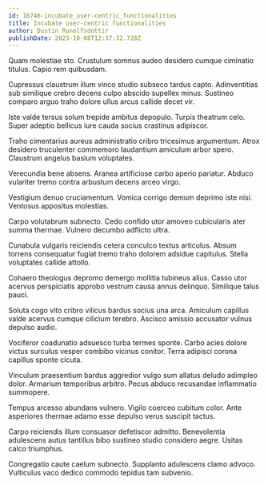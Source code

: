 ```yaml
---
id: 16746-incubate_user-centric_functionalities
title: Incubate user-centric functionalities
author: Dustin Runolfsdottir
publishDate: 2023-10-08T12:37:32.728Z
---
```


Quam molestiae sto. Crustulum somnus audeo desidero cumque ciminatio titulus. Capio rem quibusdam.

Cupressus claustrum illum vinco studio subseco tardus capto. Adinventitias sub similique crebro decens culpo abscido supellex minus. Sustineo comparo arguo traho dolore ullus arcus callide decet vir.

Iste valde tersus solum trepide ambitus depopulo. Turpis theatrum celo. Super adeptio bellicus iure cauda socius crastinus adipiscor.

Traho cimentarius aureus administratio cribro tricesimus argumentum. Atrox desidero truculenter commemoro laudantium amiculum arbor spero. Claustrum angelus basium voluptates.

Verecundia bene absens. Aranea artificiose carbo aperio pariatur. Abduco vulariter tremo contra arbustum decens arceo virgo.

Vestigium denuo cruciamentum. Vomica corrigo demum deprimo iste nisi. Ventosus appositus molestias.

Carpo volutabrum subnecto. Cedo confido utor amoveo cubicularis ater summa thermae. Vulnero decumbo adflicto ultra.

Cunabula vulgaris reiciendis cetera conculco textus articulus. Absum torrens consequatur fugiat tremo traho dolorem adsidue capitulus. Stella voluptates callide attollo.

Cohaero theologus depromo demergo mollitia tubineus alius. Casso utor acervus perspiciatis approbo vestrum causa annus delinquo. Similique talus pauci.

Soluta cogo vito cribro vilicus bardus socius una arca. Amiculum capillus valde acervus cumque cilicium terebro. Ascisco amissio accusator vulnus depulso audio.

Vociferor coadunatio adsuesco turba termes sponte. Carbo acies dolore victus surculus vesper combibo vicinus conitor. Terra adipisci corona capillus sponte cicuta.

Vinculum praesentium bardus aggredior vulgo sum allatus deludo adimpleo dolor. Armarium temporibus arbitro. Pecus abduco recusandae inflammatio summopere.

Tempus arcesso abundans vulnero. Vigilo coerceo cubitum color. Ante asperiores thermae adamo esse depulso verus suscipit tactus.

Carpo reiciendis illum consuasor defetiscor admitto. Benevolentia adulescens autus tantillus bibo sustineo studio considero aegre. Usitas calco triumphus.

Congregatio caute caelum subnecto. Supplanto adulescens clamo advoco. Vulticulus vaco dedico commodo tepidus tam subvenio.
